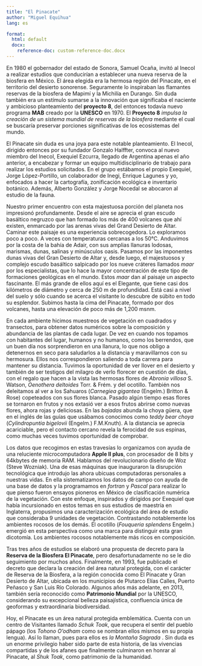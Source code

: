 ```yaml
---
title: "El Pinacate"
author: "Miguel Equihua"
lang: es

format: 
  html: default
  docx: 
    reference-doc: custom-reference-doc.docx
---
```


En 1980 el gobernador del estado de Sonora, Samuel Ocaña, invitó al Inecol a realizar estudios que conducirían a establecer una nueva reserva de la biosfera en México. El área elegida era la hermosa región del Pinacate, en el territorio del desierto sonorense. Seguramente lo inspiraban las flamantes reservas de la biosfera de Mapimí y la Michilía en Durango. Sin duda también era un estímulo sumarse a la innovación que significaba el naciente y ambicioso planteamiento del **proyecto 8**, del entonces todavía nuevo programa **MAB** creado por la **UNESCO** en 1970. El **Proyecto 8** *impulsa la creación de un sistema mundial de reservas de la biosfera* mediante el cual se buscaría preservar porciones significativas de los ecosistemas del mundo.

El Pinacate sin duda es una joya para este notable planteamiento. El Inecol, dirigido entonces por su fundador Gonzalo Halffter, convoca al nuevo miembro del Inecol, Exequiel Ezcurra, llegado de Argentina apenas el año anterior, a encabezar y formar un equipo multidisciplinario de trabajo para realizar los estudios solicitados. En el grupo estábamos el propio Exequiel, Jorge López-Portillo, un colaborador de Inegi, Enrique Lagunes y yo, enfocados a hacer la cartografía, zonificación ecológica e inventario botánico. Además, Alberto González y Jorge Nocedal se abocaron al estudio de la fauna.

Nuestro primer encuentro con esta majestuosa porción del planeta nos impresionó profundamente. Desde el aire se aprecia el gran escudo basáltico negruzco que han formado los más de 400 volcanes que ahí existen, enmarcado por las arenas vivas del Grand Desierto de Altar. Caminar este paisaje es una experiencia sobrecogedora. Lo exploramos poco a poco. A veces con temperaturas cercanas a los 50°C. Anduvimos por la costa de la bahía de Adair, con sus amplias llanuras lodosas, marismas, dunas, salinas y minúsculos oasis. Pasamos por las imponentes dunas vivas del Gran Desierto de Altar y, desde luego, el majestuosos y complejo escudo basáltico salpicado por los nueve cráteres llamados *maar* por los especialistas, que lo hace la mayor concentración de este tipo de formaciones geológicas en el mundo. Estos *maar* dan al paisaje un aspecto fascinante. El más grande de ellos aquí es el Elegante, que tiene casi dos kilómetros de diámetro y cerca de 250 m de profundidad. Está casi a nivel del suelo y sólo cuando se acerca el visitante lo descubre de súbito en todo su esplendor. Subimos hasta la cima del Pinacate, formado por dos volcanes, hasta una elevación de poco más de 1,200 msnm. 

En cada ambiente hicimos muestreos de vegetación en cuadrados y transectos, para obtener datos numéricos sobre la composición y abundancia de las plantas de cada lugar. De vez en cuando nos topamos con habitantes del lugar, humanos y no humanos, como los berrendos, que un buen día nos sorprendieron en una llanura, lo que nos obligo a detenernos en seco para saludarlos a la distancia y maravillarnos con su hermosura. Ellos nos correspondieron saliendo a toda carrera para mantener su distancia. Tuvimos la oportunidad de ver llover en el desierto y también de ser testigos del milagro de verlo florecer en cuestión de días, con el regalo que hacen a la vista las hermosas flores de *Abronia villosa* S. Watson, *Oenothera deltoides* Torr. & Frém. y del ocotillo. También nos deleitamos al ver a los Sahuaros (*Carnegiea gigantea* (Engelm.) Britton & Rose) copeteados con sus flores blanca. Pasado algún tiempo esas flores se tornaron en frutos y nos extasió ver a esos frutos abrirse como nuevas flores, ahora rojas y deliciosas. En las *bajadas* abunda la choya güera, que en el inglés de las guías que usábamos conocimos como *teddy bear choya* (*Cylindropuntia bigelovii* (Engelm.) F.M.Knuth). A la distancia se aprecia acariciable, pero el contacto cercano revela la ferocidad de sus espinas, como muchas veces tuvimos oportunidad de comprobar.

Los datos que recogimos en estas travesías lo organizamos con ayuda de una reluciente microcomputadora **Apple II plus**, con procesador de 8 bits y 64kbytes de memoria RAM. Hablamos del revolucionario diseño de Woz (Steve Wozniak). Una de esas máquinas que inauguraron la disrupción tecnológica que introdujo las ahora ubicuas computadoras personales a nuestras vidas. En ella sistematizamos los datos de campo con ayuda de una base de datos y la programamos en *fortran* y *Pascal* para realizar lo que pienso fueron ensayos pioneros en México de clasificación numérica de la vegetación. Con este enfoque, inspirados y dirigidos por Exequiel que había incursionado en estos temas en sus estudios de maestría en Inglaterra, propusimos una caracterización ecológica del área de estudio que consideraba 9 unidades de vegetación. Contrastando notablemente los ambientes rocosos de los demás. El ocotillo (*Fouqueria splendens* Engelm.) emergió en esta perspectiva como una marca para distinguir esta gran dicotomía. Los ambientes rocosos notablemente más ricos en composición.

Tras tres años de estudios se elaboró una propuesta de decreto para la **Reserva de la Biosfera El Pinacate**, pero desafortunadamente no se le dio seguimiento por muchos años. Finalmente, en 1993, fue publicado el decreto que declara la creación del área natural protegida, con el carácter de Reserva de la Biosfera, a la región conocida como El Pinacate y Gran Desierto de Altar, ubicada en los municipios de Plutarco Elías Calles, Puerto Peñasco y San Luis Río Colorado. Algunos años más adelante, en 2013, también sería reconocido como **Patrimonio Mundial** por la UNESCO, considerando su excepcional belleza paisajística, confluencia única de geoformas y extraordinaria biodiversidad.

Hoy, el Pinacate es un área natural protegida emblemática. Cuenta con un centro de Visitantes llamado *Schuk Toak*,  que recupera el sentir del pueblo pápago (los *Tohono O’odham* como se nombran ellos mismos en su propia lengua). Así lo llaman, pues para ellos es *la Montaña Sagrada* . Sin duda es un enorme privilegio haber sido parte de esta historia, de las vivencias compartidas y de los afanes que finalmente culminaron en honrar al Pinacate, al *Shuk Toak*, como patrimonio de la humanidad.
